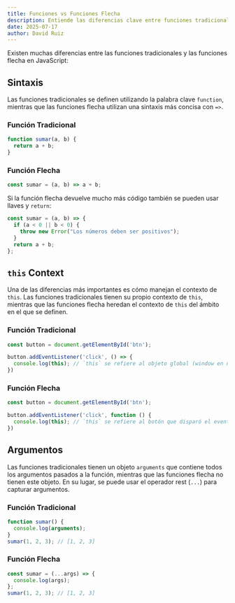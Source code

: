 ```yaml
---
title: Funciones vs Funciones Flecha
description: Entiende las diferencias clave entre funciones tradicionales y funciones flecha en JavaScript.
date: 2025-07-17
author: David Ruiz
---
```


Existen muchas diferencias entre las funciones tradicionales y las funciones flecha en JavaScript:

## Sintaxis
Las funciones tradicionales se definen utilizando la palabra clave `function`, mientras que las funciones flecha utilizan una sintaxis más concisa con `=>`.

### Función Tradicional
```javascript
function sumar(a, b) {
  return a + b;
}
```

### Función Flecha
```javascript
const sumar = (a, b) => a + b;
```

Si la función flecha devuelve mucho más código también se pueden usar llaves y `return`:
```javascript
const sumar = (a, b) => {
  if (a < 0 || b < 0) {
    throw new Error("Los números deben ser positivos");
  }
  return a + b;
};
```

## `this` Context
Una de las diferencias más importantes es cómo manejan el contexto de `this`. Las funciones tradicionales tienen su propio contexto de `this`, mientras que las funciones flecha heredan el contexto de `this` del ámbito en el que se definen.

### Función Tradicional
```javascript
const button = document.getElementById('btn');

button.addEventListener('click', () => {
  console.log(this); // `this` se refiere al objeto global (window en navegadores)
})
```

### Función Flecha
```javascript
const button = document.getElementById('btn');

button.addEventListener('click', function () {
  console.log(this); // `this` se refiere al botón que disparó el evento
}) 
```

## Argumentos
Las funciones tradicionales tienen un objeto `arguments` que contiene todos los argumentos pasados a la función, mientras que las funciones flecha no tienen este objeto. En su lugar, se puede usar el operador rest (`...`) para capturar argumentos.
### Función Tradicional
```javascript
function sumar() {
  console.log(arguments);
}
sumar(1, 2, 3); // [1, 2, 3]
```
### Función Flecha
```javascript
const sumar = (...args) => {
  console.log(args);
};
sumar(1, 2, 3); // [1, 2, 3]
```